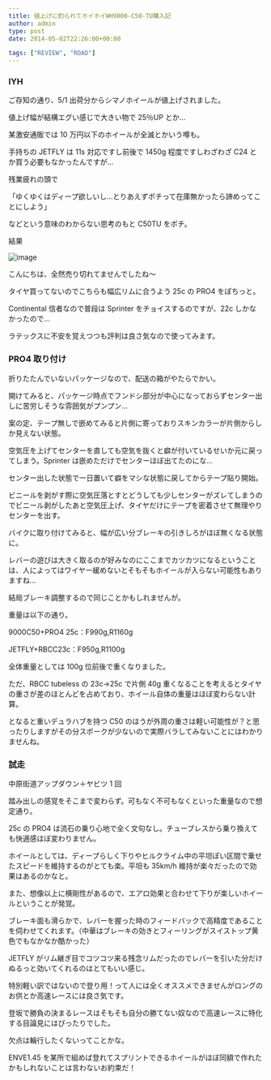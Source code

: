 ---
title: 値上げに釣られてホイホイWH9000-C50-TU購入記
author: admin
type: post
date: 2014-05-02T22:26:00+00:00

tags: ["REVIEW", "ROAD"]
---

### IYH

ご存知の通り、5/1 出荷分からシマノホイールが値上げされました。

値上げ幅が結構エグい感じで大きい物で 25％UP とか…

某激安通販では 10 万円以下のホイールが全滅とかいう噂も。

手持ちの JETFLY は 11s 対応ですし前後で 1450g 程度ですしわざわざ C24 とか買う必要もなかったんですが…

残業疲れの頭で

「ゆくゆくはディープ欲しいし…とりあえずポチって在庫無かったら諦めってことにしよう」

などという意味のわからない思考のもと C50TU をポチ。

結果

![image](IMG_20140422_202758.jpg)

こんにちは、全然売り切れてませんでしたね～

タイヤ買ってないのでこちらも幅広リムに合うよう 25c の PRO4 をぽちっと。

Continental 信者なので普段は Sprinter をチョイスするのですが、22c しかなかったので…

ラテックスに不安を覚えつつも評判は良さ気なので使ってみます。

### PRO4 取り付け

折りたたんでいないパッケージなので、配送の箱がやたらでかい。

開けてみると、パッケージ時点でフンドシ部分が中心になっておらずセンター出しに苦労しそうな雰囲気がプンプン…

案の定、テープ無しで嵌めてみると片側に寄っておりスキンカラーが片側からしか見えない状態。

空気圧を上げてセンターを直しても空気を抜くと癖が付いているせいか元に戻ってしまう。Sprinter は嵌めただけでセンターほぼ出てたのにな…

センター出した状態で一日置いて癖をマシな状態に戻してからテープ貼り開始。

ビニールを剥がす際に空気圧落とすとどうしても少しセンターがズレてしまうのでビニール剥がしたあと空気圧上げ、タイヤだけにテープを密着させて無理やりセンターを出す。

バイクに取り付けてみると、幅が広い分ブレーキの引きしろがほぼ無くなる状態に。

レバーの遊びは大きく取るのが好みなのにここまでカツカツになるということは、人によってはワイヤー緩めないとそもそもホイールが入らない可能性もありますね…

結局ブレーキ調整するので同じことかもしれませんが。

重量は以下の通り。

9000C50+PRO4 25c：F990g,R1160g

JETFLY+RBCC23c：F950g,R1100g

全体重量としては 100g 位前後で重くなりました。

ただ、RBCC tubeless の 23c→25c で片側 40g 重くなることを考えるとタイヤの重さが差のほとんどを占めており、ホイール自体の重量はほぼ変わらない計算。

となると重いデュラハブを持つ C50 のほうが外周の重さは軽い可能性が？と思ったりしますがその分スポークが少ないので実際バラしてみないことにはわかりませんね。

### 試走

中原街道アップダウン＋ヤビツ 1 回

踏み出しの感覚をそこまで変わらず。可もなく不可もなくといった重量なので想定通り。

25c の PRO4 は流石の乗り心地で全く文句なし。チューブレスから乗り換えても快適感ほぼ変わりません。

ホイールとしては、ディープらしく下りやヒルクライム中の平坦ぽい区間で乗せたスピードを維持するのがとても楽。平坦も 35km/h 維持が楽々だったので効果はあるのかなと。

また、想像以上に横剛性があるので、エアロ効果と合わせて下りが楽しいホイールということが発覚。

ブレーキ面も滑らかで、レバーを握った時のフィードバックで高精度であることを伺わせてくれます。（中華はブレーキの効きとフィーリングがスイストップ黄色でもなかなか酷かった）

JETFLY がリム継ぎ目でコツコツ来る残念リムだったのでレバーを引いた分だけぬるっと効いてくれるのはとてもいい感じ。

特別軽い訳ではないので登り用！って人には全くオススメできませんがロングのお供とか高速レースには良さ気です。

登坂で勝負の決まるレースはそもそも自分の勝てない奴なので高速レースに特化する目論見にはぴったりでした。

欠点は輪行したくないってことかな。

ENVE1.45 を某所で組めば登れてスプリントできるホイールがほぼ同額で作れたかもしれないことは言わないお約束だ！

<linkBox
  isAmazonLink
  url="http://www.amazon.co.jp/exec/obidos/ASIN/B007Q62ALI/gensobunya-22/ref=nosim/"
/>
